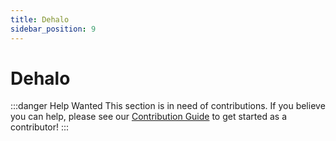 ```yaml
---
title: Dehalo
sidebar_position: 9
---
```


# Dehalo

:::danger Help Wanted
This section is in need of contributions. If you believe you can help, please see our [Contribution Guide](../contribution-guide.mdx) to get started as a contributor!
:::
